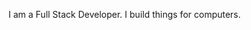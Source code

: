 <p  style={{
          fontFamily: `Roboto`,
          fontSize: `24px`
        }}>
        I am a Full Stack Developer. I build things for computers.
        </p>
